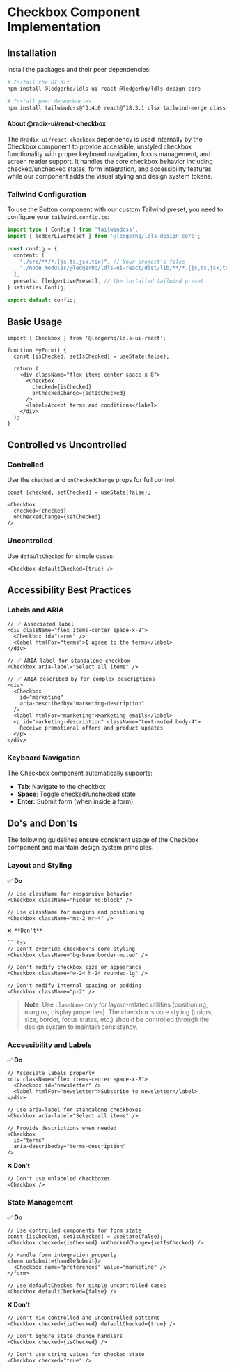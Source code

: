 
<Meta title="Selection/Checkbox/Implementation" />

# Checkbox Component Implementation

## Installation

Install the packages and their peer dependencies:

```bash
# Install the UI Kit
npm install @ledgerhq/ldls-ui-react @ledgerhq/ldls-design-core

# Install peer dependencies
npm install tailwindcss@^3.4.0 react@^18.3.1 clsx tailwind-merge class-variance-authority @radix-ui/react-checkbox
```

#### **About @radix-ui/react-checkbox**

The `@radix-ui/react-checkbox` dependency is used internally by the Checkbox component
to provide accessible, unstyled checkbox functionality with proper keyboard navigation,
focus management, and screen reader support. It handles the core checkbox behavior including
checked/unchecked states, form integration, and accessibility features, while our component adds the visual styling and design system tokens.

### Tailwind Configuration

To use the Button component with our custom Tailwind preset, you need to configure your `tailwind.config.ts`:

```typescript
import type { Config } from 'tailwindcss';
import { ledgerLivePreset } from '@ledgerhq/ldls-design-core';

const config = {
  content: [
    "./src/**/*.{js,ts,jsx,tsx}", // Your project's files
    "./node_modules/@ledgerhq/ldls-ui-react/dist/lib/**/*.{js,ts,jsx,tsx}" // Ledger UI Kit components
  ],
  presets: [ledgerLivePreset], // the installed tailwind preset
} satisfies Config;

export default config;
```

## Basic Usage

```tsx
import { Checkbox } from '@ledgerhq/ldls-ui-react';

function MyForm() {
  const [isChecked, setIsChecked] = useState(false);

  return (
    <div className="flex items-center space-x-8">
      <Checkbox
        checked={isChecked}
        onCheckedChange={setIsChecked}
      />
      <label>Accept terms and conditions</label>
    </div>
  );
}
```

## Controlled vs Uncontrolled

### Controlled

Use the `checked` and `onCheckedChange` props for full control:

```tsx
const [checked, setChecked] = useState(false);

<Checkbox
  checked={checked}
  onCheckedChange={setChecked}
/>
```

### Uncontrolled

Use `defaultChecked` for simple cases:

```tsx
<Checkbox defaultChecked={true} />
```

## Accessibility Best Practices

### Labels and ARIA

```tsx
// ✅ Associated label
<div className="flex items-center space-x-8">
  <Checkbox id="terms" />
  <label htmlFor="terms">I agree to the terms</label>
</div>

// ✅ ARIA label for standalone checkbox
<Checkbox aria-label="Select all items" />

// ✅ ARIA described by for complex descriptions
<div>
  <Checkbox
    id="marketing"
    aria-describedby="marketing-description"
  />
  <label htmlFor="marketing">Marketing emails</label>
  <p id="marketing-description" className="text-muted body-4">
    Receive promotional offers and product updates
  </p>
</div>
```

### Keyboard Navigation

The Checkbox component automatically supports:

- **Tab**: Navigate to the checkbox
- **Space**: Toggle checked/unchecked state
- **Enter**: Submit form (when inside a form)

## Do's and Don'ts

The following guidelines ensure consistent usage of the Checkbox component and maintain design system principles.

### Layout and Styling

✅ **Do**

````tsx
// Use className for responsive behavior
<Checkbox className="hidden md:block" />

// Use className for margins and positioning
<Checkbox className="mt-2 mr-4" />

❌ **Don't**

```tsx
// Don't override checkbox's core styling
<Checkbox className="bg-base border-muted" />

// Don't modify checkbox size or appearance
<Checkbox className="w-24 h-24 rounded-lg" />

// Don't modify internal spacing or padding
<Checkbox className="p-2" />
````

> **Note**: Use `className` only for layout-related utilities (positioning, margins, display properties). The checkbox's core styling (colors, size, border, focus states, etc.) should be controlled through the design system to maintain consistency.

### Accessibility and Labels

✅ **Do**

```tsx
// Associate labels properly
<div className="flex items-center space-x-8">
  <Checkbox id="newsletter" />
  <label htmlFor="newsletter">Subscribe to newsletter</label>
</div>

// Use aria-label for standalone checkboxes
<Checkbox aria-label="Select all items" />

// Provide descriptions when needed
<Checkbox
  id="terms"
  aria-describedby="terms-description"
/>
```

❌ **Don't**

```tsx
// Don't use unlabeled checkboxes
<Checkbox />
```

### State Management

✅ **Do**

```tsx
// Use controlled components for form state
const [isChecked, setIsChecked] = useState(false);
<Checkbox checked={isChecked} onCheckedChange={setIsChecked} />

// Handle form integration properly
<form onSubmit={handleSubmit}>
  <Checkbox name="preferences" value="marketing" />
</form>

// Use defaultChecked for simple uncontrolled cases
<Checkbox defaultChecked={false} />
```

❌ **Don't**

```tsx
// Don't mix controlled and uncontrolled patterns
<Checkbox checked={isChecked} defaultChecked={true} />

// Don't ignore state change handlers
<Checkbox checked={isChecked} />

// Don't use string values for checked state
<Checkbox checked="true" />
```
